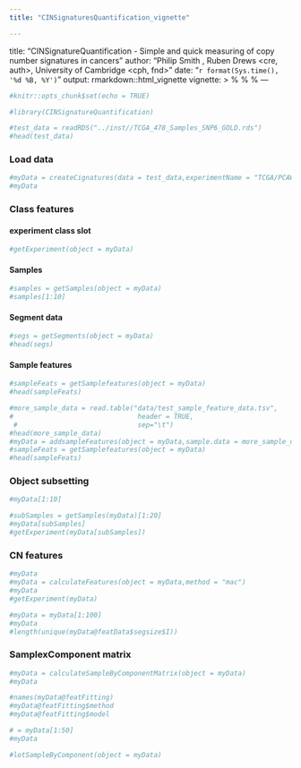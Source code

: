 ```yaml
---
title: "CINSignaturesQuantification_vignette"

---
```

title: "CINSignatureQuantification - Simple and quick measuring of copy number signatures in cancers"
author: "Philip Smith <cre>, Ruben Drews <cre, auth>, University of Cambridge <cph, fnd>"
date: "`r format(Sys.time(), '%d %B, %Y')`"
output: rmarkdown::html_vignette
vignette: >
  %\VignetteIndexEntry{CINSignaturesQuantification_vignette}
  %\VignetteEngine{knitr::rmarkdown}
  %\VignetteEncoding{UTF-8}
---

```r
#knitr::opts_chunk$set(echo = TRUE)
```

```r
#library(CINSignatureQuantification)
```

```r
#test_data = readRDS("../inst//TCGA_478_Samples_SNP6_GOLD.rds")
#head(test_data)
```

### Load data

```r
#myData = createCignatures(data = test_data,experimentName = "TCGA/PCAWG overlap with dCIN")
#myData
```

### Class features

#### experiment class slot

```r
#getExperiment(object = myData)
```

#### Samples

```r
#samples = getSamples(object = myData)
#samples[1:10]
```

#### Segment data

```r
#segs = getSegments(object = myData)
#head(segs)
```
#### Sample features

```r
#sampleFeats = getSamplefeatures(object = myData)
#head(sampleFeats)
```

```r
#more_sample_data = read.table("data/test_sample_feature_data.tsv",
#                               header = TRUE,
 #                              sep="\t")
#head(more_sample_data)
#myData = addsampleFeatures(object = myData,sample.data = more_sample_data,id.col = "sample")
#sampleFeats = getSamplefeatures(object = myData)
#head(sampleFeats)
```
### Object subsetting

```r
#myData[1:10]
```

```r
#subSamples = getSamples(myData)[1:20]
#myData[subSamples]
#getExperiment(myData[subSamples])
```

### CN features

```r
#myData
#myData = calculateFeatures(object = myData,method = "mac")
#myData
#getExperiment(myData)
```

```r
#myData = myData[1:100]
#myData
#length(unique(myData@featData$segsize$I))
```

### SamplexComponent matrix
```r
#myData = calculateSampleByComponentMatrix(object = myData)
#myData
```

```r
#names(myData@featFitting)
#myData@featFitting$method
#myData@featFitting$model
```

```r
# = myData[1:50]
#myData
```

```r
#lotSampleByComponent(object = myData)
```

